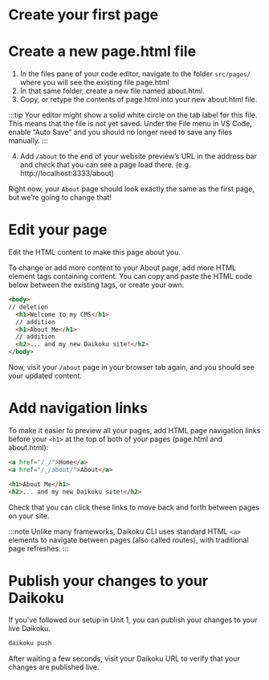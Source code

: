 # Create your first page

# Create a new page.html file

1. In the files pane of your code editor, navigate to the folder `src/pages/` where you will see the existing file page.html
2. In that same folder, create a new file named about.html.
3. Copy, or retype the contents of page.html into your new about.html file.

:::tip
Your editor might show a solid white circle on the tab label for this file. This means that the file is not yet saved. Under the File menu in VS Code, enable “Auto Save” and you should no longer need to save any files manually.
:::

4. Add `/about` to the end of your website preview’s URL in the address bar and check that you can see a page load there. (e.g. http://localhost:3333/about)

Right now, your `About` page should look exactly the same as the first page, but we’re going to change that!

# Edit your page

Edit the HTML content to make this page about you.

To change or add more content to your About page, add more HTML element tags containing content. You can copy and paste the HTML code below between the existing <body></body> tags, or create your own.

```html title="src/pages/about.html"
<body>
// deletion
  <h1>Welcome to my CMS</h1>
  // addition
  <h1>About Me</h1>
  // addition
  <h2>... and my new Daikoku site!</h2>
</body>
```

Now, visit your `/about` page in your browser tab again, and you should see your updated content.

# Add navigation links

To make it easier to preview all your pages, add HTML page navigation links before your 
`<h1>` at the top of both of your pages (page.html and about.html):

```html title="src/pages/about.html"
<a href="/_/">Home</a>
<a href="/_/about/">About</a>

<h1>About Me</h1>
<h2>... and my new Daikoku site!</h2>
```

Check that you can click these links to move back and forth between pages on your site.

:::note 
Unlike many frameworks, Daikoku CLI uses standard HTML `<a>` elements to navigate between pages (also called routes), with traditional page refreshes.
:::

# Publish your changes to your Daikoku

If you’ve followed our setup in Unit 1, you can publish your changes to your live Daikoku.

```sh
daikoku push
```

After waiting a few seconds, visit your Daikoku URL to verify that your changes are published live.